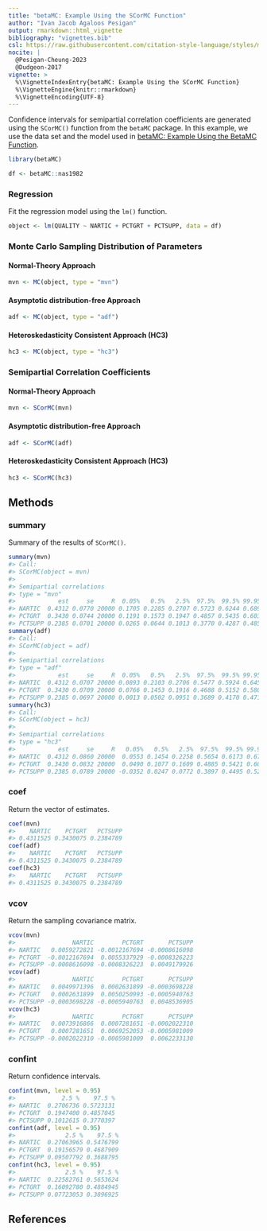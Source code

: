 ```yaml
---
title: "betaMC: Example Using the SCorMC Function"
author: "Ivan Jacob Agaloos Pesigan"
output: rmarkdown::html_vignette
bibliography: "vignettes.bib"
csl: https://raw.githubusercontent.com/citation-style-language/styles/master/apa.csl
nocite: |
  @Pesigan-Cheung-2023
  @Dudgeon-2017
vignette: >
  %\VignetteIndexEntry{betaMC: Example Using the SCorMC Function}
  %\VignetteEngine{knitr::rmarkdown}
  %\VignetteEncoding{UTF-8}
---
```




Confidence intervals for
semipartial correlation coefficients
are generated using
the `SCorMC()` function from the `betaMC` package.
In this example,
we use the data set and the model used in
[betaMC: Example Using the BetaMC Function](example-beta-mc.html).


``` r
library(betaMC)
```




``` r
df <- betaMC::nas1982
```

### Regression

Fit the regression model using the `lm()` function.


``` r
object <- lm(QUALITY ~ NARTIC + PCTGRT + PCTSUPP, data = df)
```

### Monte Carlo Sampling Distribution of Parameters

#### Normal-Theory Approach


``` r
mvn <- MC(object, type = "mvn")
```

#### Asymptotic distribution-free Approach


``` r
adf <- MC(object, type = "adf")
```

#### Heteroskedasticity Consistent Approach (HC3)


``` r
hc3 <- MC(object, type = "hc3")
```

### Semipartial Correlation Coefficients

#### Normal-Theory Approach


``` r
mvn <- SCorMC(mvn)
```

#### Asymptotic distribution-free Approach


``` r
adf <- SCorMC(adf)
```

#### Heteroskedasticity Consistent Approach (HC3)


``` r
hc3 <- SCorMC(hc3)
```

## Methods

### summary

Summary of the results of `SCorMC()`.


``` r
summary(mvn)
#> Call:
#> SCorMC(object = mvn)
#> 
#> Semipartial correlations
#> type = "mvn"
#>            est     se     R  0.05%   0.5%   2.5%  97.5%  99.5% 99.95%
#> NARTIC  0.4312 0.0770 20000 0.1705 0.2285 0.2707 0.5723 0.6244 0.6898
#> PCTGRT  0.3430 0.0744 20000 0.1191 0.1573 0.1947 0.4857 0.5435 0.6031
#> PCTSUPP 0.2385 0.0701 20000 0.0265 0.0644 0.1013 0.3770 0.4287 0.4858
summary(adf)
#> Call:
#> SCorMC(object = adf)
#> 
#> Semipartial correlations
#> type = "adf"
#>            est     se     R  0.05%   0.5%   2.5%  97.5%  99.5% 99.95%
#> NARTIC  0.4312 0.0707 20000 0.0893 0.2103 0.2706 0.5477 0.5924 0.6456
#> PCTGRT  0.3430 0.0709 20000 0.0766 0.1453 0.1916 0.4688 0.5152 0.5804
#> PCTSUPP 0.2385 0.0697 20000 0.0013 0.0502 0.0951 0.3689 0.4170 0.4716
summary(hc3)
#> Call:
#> SCorMC(object = hc3)
#> 
#> Semipartial correlations
#> type = "hc3"
#>            est     se     R   0.05%   0.5%   2.5%  97.5%  99.5% 99.95%
#> NARTIC  0.4312 0.0860 20000  0.0553 0.1454 0.2258 0.5654 0.6173 0.6797
#> PCTGRT  0.3430 0.0832 20000  0.0490 0.1077 0.1609 0.4885 0.5421 0.6048
#> PCTSUPP 0.2385 0.0789 20000 -0.0352 0.0247 0.0772 0.3897 0.4495 0.5207
```

### coef

Return the vector of estimates.


``` r
coef(mvn)
#>    NARTIC    PCTGRT   PCTSUPP 
#> 0.4311525 0.3430075 0.2384789
coef(adf)
#>    NARTIC    PCTGRT   PCTSUPP 
#> 0.4311525 0.3430075 0.2384789
coef(hc3)
#>    NARTIC    PCTGRT   PCTSUPP 
#> 0.4311525 0.3430075 0.2384789
```

### vcov

Return the sampling covariance matrix.


``` r
vcov(mvn)
#>                NARTIC        PCTGRT       PCTSUPP
#> NARTIC   0.0059272821 -0.0012167694 -0.0008616098
#> PCTGRT  -0.0012167694  0.0055337929 -0.0008326223
#> PCTSUPP -0.0008616098 -0.0008326223  0.0049179926
vcov(adf)
#>                NARTIC        PCTGRT       PCTSUPP
#> NARTIC   0.0049971396  0.0002631899 -0.0003698228
#> PCTGRT   0.0002631899  0.0050250993 -0.0005940763
#> PCTSUPP -0.0003698228 -0.0005940763  0.0048536905
vcov(hc3)
#>                NARTIC        PCTGRT       PCTSUPP
#> NARTIC   0.0073916866  0.0007281651 -0.0002022310
#> PCTGRT   0.0007281651  0.0069252053 -0.0005981009
#> PCTSUPP -0.0002022310 -0.0005981009  0.0062233130
```

### confint

Return confidence intervals.


``` r
confint(mvn, level = 0.95)
#>             2.5 %    97.5 %
#> NARTIC  0.2706736 0.5723131
#> PCTGRT  0.1947400 0.4857045
#> PCTSUPP 0.1012615 0.3770397
confint(adf, level = 0.95)
#>              2.5 %    97.5 %
#> NARTIC  0.27063965 0.5476799
#> PCTGRT  0.19156579 0.4687909
#> PCTSUPP 0.09507792 0.3688795
confint(hc3, level = 0.95)
#>              2.5 %    97.5 %
#> NARTIC  0.22582761 0.5653624
#> PCTGRT  0.16092780 0.4884945
#> PCTSUPP 0.07723053 0.3896925
```

## References
